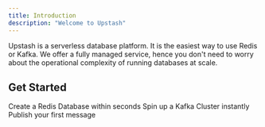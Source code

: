 ```yaml
---
title: Introduction
description: "Welcome to Upstash"
---
```


Upstash is a serverless database platform. It is the easiest way to use Redis or Kafka.
We offer a fully managed service, hence you don't need to worry about the operational complexity of running databases at scale.

## Get Started

<CardGroup cols={1}>
  <Card title="Serverless Redis" href="/redis/overall/getstarted">
    Create a Redis Database within seconds
  </Card>
  <Card title="Serverless Kafka" href="/kafka/overall/getstarted">
    Spin up a Kafka Cluster instantly
  </Card>
  <Card title="QStash" href="/qstash/overall/getstarted">
    Publish your first message
  </Card>
</CardGroup>
